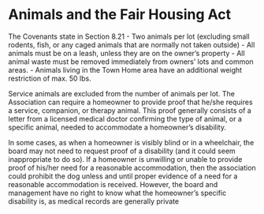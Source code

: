 # Animals and the Fair Housing Act

The Covenants state in Section 8.21
- Two animals per lot (excluding small rodents, fish, or any caged animals that are normally not taken outside)
- All animals must be on a leash, unless they are on the owner's property
- All animal waste must be removed immediately from owners' lots and common areas.
- Animals living in the Town Home area have an additional weight restriction of max. 50 lbs.

Service animals are excluded from the number of animals per lot. The  Association can require a homeowner to provide proof that he/she requires a service, companion, or therapy animal. This proof generally consists of a letter from a licensed medical doctor confirming the type of animal, or a specific animal, needed to accommodate a homeowner’s disability.

In some cases, as when a homeowner is visibly blind or in a wheelchair, the board may not need to request proof of a disability (and it could seem inappropriate to do so). If a homeowner is unwilling or unable to provide proof of his/her need for a reasonable accommodation, then the association could prohibit the dog unless and until proper evidence of a need for a reasonable accommodation is received. However, the board and management have no right to know what the homeowner’s specific disability is, as medical records are generally private 